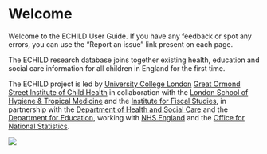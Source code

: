 # Welcome {.unnumbered}

Welcome to the ECHILD User Guide. If you have any feedback or spot any errors, 
you can use the "Report an issue" link present on each page.

The ECHILD research database joins together existing health, education and 
social care information for all children in England for the first time.

The ECHILD project is led by 
[University College London](https://www.ucl.ac.uk) 
[Great Ormond Street Institute of Child Health](https://www.ucl.ac.uk/child-health) 
in collaboration with the 
[London School of Hygiene & Tropical Medicine](https://www.lshtm.ac.uk/) and the 
[Institute for Fiscal Studies](https://www.ifs.org.uk/), in partnership with the 
[Department of Health and Social Care](https://www.gov.uk/government/organisations/department-of-health-and-social-care) 
and the 
[Department for Education](https://www.gov.uk/government/organisations/department-for-education), 
working with 
[NHS England](https://www.england.nhs.uk/) and the 
[Office for National Statistics](https://www.ons.gov.uk/).

![](static/echild-intro.png){fig-alt="An image with the ECHILD logo and the words Education & Child Health Insights from Linked Data: An introductory guide for researchers."}
